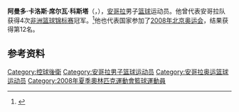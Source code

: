 '''阿曼多·卡洛斯·席尔瓦·科斯塔'''（{{lang-pt|Armando Carlos Silva e Costa}}，{{bd|1983年|6月3日|}}），[[安哥拉|安哥拉]]男子[[篮球|篮球]]运动员。他曾代表安哥拉队获得4次[[非洲篮球锦标赛|非洲篮球锦标赛]]冠军。<ref>{{Cite web|url=http://www.fiba.com/pages/eng/fe/06_wcm/teamPlay/play/p/competitioncode//eventid/3507/langlc/en/playernumber/38507/roundid/3507/season//teamnumber/235/fe_teamPlay_playStat.html|title=2006 FIBA World Championship|website=FIBA|access-date=2017-07-28}}</ref>他也代表国家参加了[[2008年夏季奥林匹克运动会|2008年北京奥运会]]，结果获得第12名。

== 参考资料 ==
{{reflist}}

{{篮球小作品}}
{{2008年夏季奥运会安哥拉男子篮球阵容}}

{{Authority control}}
{{DEFAULTSORT:Costa}}
[[Category:控球後衛|Category:控球後衛]]
[[Category:安哥拉男子篮球运动员|Category:安哥拉男子篮球运动员]]
[[Category:安哥拉奥运篮球运动员|Category:安哥拉奥运篮球运动员]]
[[Category:2008年夏季奧林匹克運動會籃球運動員|Category:2008年夏季奧林匹克運動會籃球運動員]]